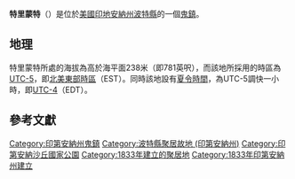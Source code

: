 {{noteTA
|G1=USState
|G2=地名
|G3=Unit
}}
{{Infobox settlement
|official_name            = 特里蒙特
|native_name = Tremont
|settlement_type          = [[鬼鎮|鬼鎮]]
|image_skyline            = US 12 Dunes Highway Tremont area.JPG
|imagesize                = 250px
|pushpin_map              = USA Indiana
|pushpin_label            = 特里蒙特
|pushpin_label_position   = top
|pushpin_map_caption      = 特里蒙特在印地安納州的位置
|subdivision_type         = [[世界政區索引|國家]]
|subdivision_type1        = [[美国州份|州份]]
|subdivision_type2        = [[印地安納州行政区划|縣]]
|subdivision_name         = [[美国|美国]]
|subdivision_name1        = [[印地安納州|印地安納州]]
|subdivision_name2        = [[波特縣_(印地安納州)|波特縣]]
|elevation_ft             = 781
|elevation_m              = 238
|area_total_km2           = 
|area_total_sq_mi         = 
|area_land_km2            = 
|area_land_sq_mi          = 
|area_water_km2           = 
|area_water_sq_mi         = 
|population_as_of         = 2010
|population_footnotes     = 
|population_total         = 
|population_metro         = 
|population_density_km2   = auto
|population_density_sq_mi = auto
|timezone                 = 
|utc_offset               = 
|coordinates              = {{coord|41|38|55|N|87|02|37|W|display=inline,title}}
| coor_pinpoint           = 
| coordinates_footnotes   = 
|timezone_DST             = 
|utc_offset_DST           = 
|postal_code_type         = [[美國郵區編號|郵區編號]]
|postal_code              = 46304
|area_code                = 
|blank_name = [[地名信息系统|GNIS ID]]
|blank_info = 444869<ref name="GNIS">{{cite gnis|444869|Tremont}}</ref>
}}
'''特里蒙特'''（{{lang-en|Tremont}}）是位於[[美國|美國]][[印地安納州|印地安納州]][[波特縣_(印地安納州)|波特縣]]的一個[[鬼鎮|鬼鎮]]。

== 地理 ==
特里蒙特所處的海拔為高於海平面238米（即781英呎），而該地所採用的時區為[[UTC-5|UTC-5]]，即[[北美東部時區|北美東部時區]]（EST）。同時該地設有[[夏令時間|夏令時間]]，為UTC-5調快一小時，即[[UTC-4|UTC-4]]（EDT）。

== 參考文獻 ==
{{reflist}}

{{波特縣 (印地安納州)}}

{{DEFAULTSORT:Tremont}}
[[Category:印第安納州鬼鎮|Category:印第安納州鬼鎮]]
[[Category:波特縣聚居故地_(印第安納州)|Category:波特縣聚居故地 (印第安納州)]]
[[Category:印第安納沙丘國家公園|Category:印第安納沙丘國家公園]]
[[Category:1833年建立的聚居地|Category:1833年建立的聚居地]]
[[Category:1833年印第安納州建立|Category:1833年印第安納州建立]]

{{Indiana-geo-stub}}